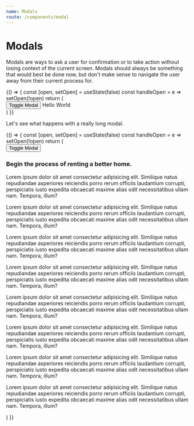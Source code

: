 ```yaml
---
name: Modals
route: /components/modal
---
```



# Modals

Modals are ways to ask a user for confirmation or to take action without losing context of the current screen. Modals should always be something that would best be done now, but don't make sense to navigate the user away from their current process for.

<Playground>
  {() => {
    const [open, setOpen] = useState(false)
    const handleOpen = e => setOpen(!open)
    return (
      <div>
        <Button onClick={handleOpen}>Toggle Modal</Button>
        <Modal open={open} toggle={handleOpen}>
          Hello World
        </Modal>
      </div>
    )
  }}
</Playground>

Let's see what happens with a really long modal.

<Playground>
  {() => {
    const [open, setOpen] = useState(false)
    const handleOpen = e => setOpen(!open)
    return (
      <div>
        <Button onClick={handleOpen}>Toggle Modal</Button>
        <Modal open={open} toggle={handleOpen}>
          <h3>Begin the process of renting a better home.</h3>
          <p>
            Lorem ipsum dolor sit amet consectetur adipisicing elit. Similique natus
            repudiandae asperiores reiciendis porro rerum officiis laudantium corrupti,
            perspiciatis iusto expedita obcaecati maxime alias odit necessitatibus ullam
            nam. Tempora, illum?
          </p>
          <p>
            Lorem ipsum dolor sit amet consectetur adipisicing elit. Similique natus
            repudiandae asperiores reiciendis porro rerum officiis laudantium corrupti,
            perspiciatis iusto expedita obcaecati maxime alias odit necessitatibus ullam
            nam. Tempora, illum?
          </p>
          <p>
            Lorem ipsum dolor sit amet consectetur adipisicing elit. Similique natus
            repudiandae asperiores reiciendis porro rerum officiis laudantium corrupti,
            perspiciatis iusto expedita obcaecati maxime alias odit necessitatibus ullam
            nam. Tempora, illum?
          </p>
          <p>
            Lorem ipsum dolor sit amet consectetur adipisicing elit. Similique natus
            repudiandae asperiores reiciendis porro rerum officiis laudantium corrupti,
            perspiciatis iusto expedita obcaecati maxime alias odit necessitatibus ullam
            nam. Tempora, illum?
          </p>
          <p>
            Lorem ipsum dolor sit amet consectetur adipisicing elit. Similique natus
            repudiandae asperiores reiciendis porro rerum officiis laudantium corrupti,
            perspiciatis iusto expedita obcaecati maxime alias odit necessitatibus ullam
            nam. Tempora, illum?
          </p>
          <p>
            Lorem ipsum dolor sit amet consectetur adipisicing elit. Similique natus
            repudiandae asperiores reiciendis porro rerum officiis laudantium corrupti,
            perspiciatis iusto expedita obcaecati maxime alias odit necessitatibus ullam
            nam. Tempora, illum?
          </p>
          <p>
            Lorem ipsum dolor sit amet consectetur adipisicing elit. Similique natus
            repudiandae asperiores reiciendis porro rerum officiis laudantium corrupti,
            perspiciatis iusto expedita obcaecati maxime alias odit necessitatibus ullam
            nam. Tempora, illum?
          </p>
          <p>
            Lorem ipsum dolor sit amet consectetur adipisicing elit. Similique natus
            repudiandae asperiores reiciendis porro rerum officiis laudantium corrupti,
            perspiciatis iusto expedita obcaecati maxime alias odit necessitatibus ullam
            nam. Tempora, illum?
          </p>
        </Modal>
      </div>
    )
  }}
</Playground>
